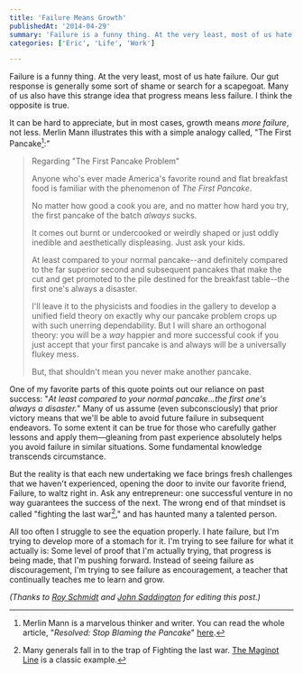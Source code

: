 ```yaml
---
title: 'Failure Means Growth'
publishedAt: '2014-04-29'
summary: 'Failure is a funny thing. At the very least, most of us hate failure. Our gut response is generally some sort of shame or search for a scapegoat. Many of us also have this strange idea that progress m...'
categories: ['Eric', 'Life', 'Work']

---
```


Failure is a funny thing. At the very least, most of us hate failure. Our gut response is generally some sort of shame or search for a scapegoat. Many of us also have this strange idea that progress means less failure. I think the opposite is true.

It can be hard to appreciate, but in most cases, growth means *more failure*, not less. Merlin Mann illustrates this with a simple analogy called, "The First Pancake[^1]:"

> Regarding "The First Pancake Problem"
>
>Anyone who's ever made America's favorite round and flat breakfast food is familiar with the phenomenon of *The First Pancake*.
>
>No matter how good a cook you are, and no matter how hard you try, the first pancake of the batch *always* sucks.
>
>It comes out burnt or undercooked or weirdly shaped or just oddly inedible and aesthetically displeasing. Just ask your kids.
>
>At least compared to your normal pancake--and definitely compared to the far superior second and subsequent pancakes that make the cut and get promoted to the pile destined for the breakfast table--the first one's always a disaster.
>
>I'll leave it to the physicists and foodies in the gallery to develop a unified field theory on exactly why our pancake problem crops up with such unerring dependability. But I will share an orthogonal theory: you will be a *way* happier and more successful cook if you just accept that your first pancake is and always will be a universally flukey mess.
>
>But, that shouldn't mean you never make another pancake.

One of my favorite parts of this quote points out our reliance on past success: "*At least compared to your normal pancake…the first one's always a disaster.*" Many of us assume (even subconsciously) that prior victory means that we'll be able to avoid future failure in subsequent endeavors. To some extent it can be true for those who carefully gather lessons and apply them—gleaning from past experience absolutely helps you avoid failure in similar situations. Some fundamental knowledge transcends circumstance.

But the reality is that each new undertaking we face brings fresh challenges that we haven't experienced, opening the door to invite our favorite friend, Failure, to waltz right in. Ask any entrepreneur: one successful venture in no way guarantees the success of the next. The wrong end of that mindset is called "fighting the last war[^2]," and has haunted many a talented person.

All too often I struggle to see the equation properly. I hate failure, but I'm trying to develop more of a stomach for it. I'm trying to see failure for what it actually is: Some level of proof that I'm actually trying, that progress is being made, that I'm pushing forward. Instead of seeing failure as discouragement, I'm trying to see failure as encouragement, a teacher that continually teaches me to learn and grow.

*(Thanks to [Roy Schmidt](https://twitter.com/cleasto) and [John Saddington](http://twitter.com/saddington) for editing this post.)* 

[^1]: Merlin Mann is a marvelous thinker and writer. You can read the whole article, "*Resolved: Stop Blaming the Pancake*" [here](http://www.43folders.com/2011/01/07/first-pancake).

[^2]: Many generals fall in to the trap of Fighting the last war. [The Maginot Line](http://en.wikipedia.org/wiki/Maginot_Line) is a classic example.
